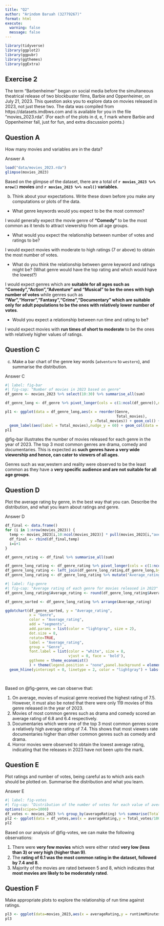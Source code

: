 ```yaml
---
title: "Q2"
author: "Arindom Baruah (32779267)"
format: html
execute: 
  warning: false
  message: false
---
```


```r
library(tidyverse)
library(ggplot2)
library(ggpubr)
library(ggthemes)
library(ggExtra)
```


## Exercise 2

The term "Barbenheimer" began on social media before the simultaneous theatrical release of two blockbuster films, Barbie and Oppenheimer, on July 21, 2023. This question asks you to explore data on movies released in 2023, not just these two. The data was compiled from https://datasets.imdbws.com and is available for you in the file "movies_2023.rda". (For each of the plots in d, e, f mark where Barbie and Oppenheimer fall, just for fun, and extra discussion points.)


:::{.callout-note}
# Question A
How many movies and variables are in the data?
:::

Answer A

```r
load("data/movies_2023.rda")
glimpse(movies_2023)
```
Based on the glimpse of the dataset, there are a total of __`r movies_2023 %>% nrow()` movies__ and __`r movies_2023 %>% ncol()` variables.__

b. Think about your expectations. Write these down before you make any computations or plots of the data.
- What genre keywords would you expect to be the most common? 

<div class="alert alert-block alert-warning">

I would generally expect the movie genre of __"Comedy"__ to be the most common as it tends to attract viewership from all age groups.

</div>
- What would you expect the relationship between number of votes and ratings to be? 

<div class="alert alert-block alert-warning">
I would expect movies with moderate to high ratings (7 or above) to obtain the most number of votes.
</div>
- What do you think the relationship between genre keyword and ratings might be? (What genre would have the top rating and which would have the lowest?)

<div class="alert alert-block alert-warning">
I would expect genres which are __suitable for all ages such as "Comedy","Action","Adventure" and "Musical" to be the ones with high number of votes__ while genres such as __"War","Horror","Fantasy","Crime","Documentary" which are suitable only for adult populations to be the ones with relatively lower number of votes__.
</div>

- Would you expect a relationship between run time and rating to be?

<div class="alert alert-block alert-warning">
I would expect movies with __run times of short to moderate__ to be the ones with relatively higher values of ratings.
</div>

:::{.callout-note}
# Question C
c. Make a bar chart of the genre key words (`adventure` to `western`), and summarise the distribution.
:::

Answer C
```r
#| label: fig-bar
#| fig-cap: "Number of movies in 2023 based on genre"
df_genre <- movies_2023 %>% select(10:30) %>% summarise_all(sum)

df_genre_long <- df_genre %>% pivot_longer(cols = c(1:ncol(df_genre)),names_to = "Genre",values_to = "Total_movies")

pl1 <- ggplot(data = df_genre_long,aes(x = reorder(Genre,
                                                   Total_movies),
                                       y =Total_movies)) + geom_col() + coord_flip() + 
  geom_label(aes(label = Total_movies),nudge_y = 60) + geom_col(data = ~filter(.x, Genre == "drama"),fill='darkred') + theme_classic() + labs(x = "Movie genre",y = "Total number of movies") + labs(caption = "Source: IMDB")
pl1
```
<div class="alert alert-block alert-warning">
@fig-bar illustrates the number of movies released for each genre in the year of 2023. The top 3 most common genres are drama, comedy and documentaries. This is expected as __such genres have a very wide viewership and hence, can cater to viewers of all ages__.

Genres such as war,western and reality were observed to be the least common as they have a __very specific audience and are not suitable for all age groups__.
</div>
:::{.callout-note}
# Question D
Plot the average rating by genre, in the best way that you can. Describe the distribution, and what you learn about ratings and genre.
:::
Answer D

```r
df_final <- data.frame()
for (i in 1:nrow(movies_2023)) {
  temp <- movies_2023[i,10:ncol(movies_2023)] * pull(movies_2023[i,"averageRating"])
  df_final <- rbind(df_final,temp)
  i=i+1
}


```


```r
df_genre_rating <- df_final %>% summarise_all(sum)

df_genre_long_rating <- df_genre_rating %>% pivot_longer(cols = c(1:ncol(df_genre_rating)),names_to = "Genre",values_to = "Total_Average_rating")
df_genre_long_rating <- left_join(df_genre_long_rating,df_genre_long,by="Genre")
df_genre_long_rating <- df_genre_long_rating %>% mutate("Average_rating" = Total_Average_rating/Total_movies) 
```


```r
#| label: fig-genre
#| fig-cap: "Average rating of each genre for movies released in 2023"
df_genre_long_rating$Average_rating <- round(df_genre_long_rating$Average_rating,1)

df_genre_sorted <- df_genre_long_rating %>% arrange(Average_rating)

ggdotchart(df_genre_sorted, y = "Average_rating", 
           x = "Genre",
           color = "Average_rating",                       
           add = "segments",
           add.params = list(color = "lightgray", size = 2),                             
           dot.size = 8,
           rotate=TRUE,
           label = "Average_rating",
           group = "Genre",                                
           font.label = list(color = "white", size = 8, 
                             vjust = 0, face = 'bold'),               
           ggtheme = theme_economist()                        
           ) + theme(legend.position = "none",panel.background = element_rect(fill = 'cornsilk'),axis.text = element_text(face = "bold")) +
  geom_hline(yintercept = 0, linetype = 2, color = "lightgray") + labs(y = "Average rating of each genre", 
                                                                       x= "Movie Genre",
                                                                       caption = "Source: IMDB") + ggtitle("Average rating of each genre for movies released in 2023") 
```

<div class="alert alert-block alert-warning">
Based on @fig-genre, we can observe that:

1. On average, movies of musical genre received the highest rating of 7.5. However, it must also be noted that there were only 119 movies of this genre released in the year of 2023.
2. Movies of most common genres such as drama and comedy scored an average rating of 6.8 and 6.4 respectively.
3. Documentaries which were one of the top 3 most common genres score a relatively high average rating of 7.4. This shows that most viewers rate documentaries higher than other common genres such as comedy and drama.
4. Horror movies were observed to obtain the lowest average rating, indicating that the releases in 2023 have not been upto the mark.
</div>

:::{.callout-note}
# Question E
Plot ratings and number of votes, being careful as to which axis each should be plotted on. Summarise the distribution and what you learn.
:::
Answer E

```r
#| label: fig-votes
#| fig-cap: "Distribution of the number of votes for each value of average rating received"
options(scipen=1000)
df_votes <- movies_2023 %>% group_by(averageRating) %>% summarise(Total_votes = sum(numVotes))
pl2 <- ggplot(data = df_votes,aes(x = averageRating,y = Total_votes/1000)) + geom_col(aes(fill=averageRating)) + theme_classic()+ scale_x_continuous(breaks = c(1:10)) + labs(x = "Average rating",y = "Total number of votes (in 1000s)",caption = "Source: IMDB") + theme(legend.position = 'none') 
pl2
```
<div class="alert alert-block alert-warning">

Based on our analysis of @fig-votes, we can make the following observations:

1. There were __very few movies__ which were either rated __very low (less than 3) or very high (higher than 9)__.
2. The __rating of 6.1 was the most common rating in the dataset, followed by 7.4 and 8__.
3. Majority of the movies are rated between 5 and 8, which indicates that __most movies are likely to be moderately rated__.

</div>



:::{.callout-note}
# Question F
Make appropriate plots to explore the relationship of run time against ratings. 
:::

```r

pl3 <- ggplot(data=movies_2023,aes(x = averageRating,y = runtimeMinutes)) + geom_bin2d() + theme(axis.text.y = element_text(size = 3))
pl3
```

